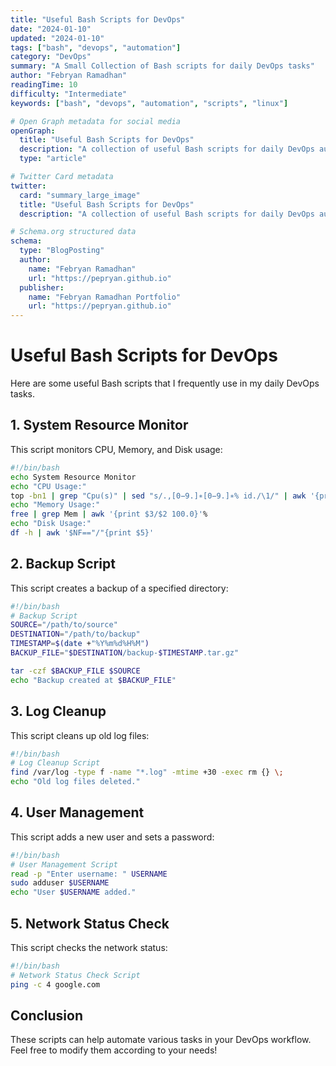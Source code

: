 ```yaml
---
title: "Useful Bash Scripts for DevOps"
date: "2024-01-10"
updated: "2024-01-10"
tags: ["bash", "devops", "automation"]
category: "DevOps"
summary: "A Small Collection of Bash scripts for daily DevOps tasks"
author: "Febryan Ramadhan"
readingTime: 10
difficulty: "Intermediate"
keywords: ["bash", "devops", "automation", "scripts", "linux"]

# Open Graph metadata for social media
openGraph:
  title: "Useful Bash Scripts for DevOps"
  description: "A collection of useful Bash scripts for daily DevOps automation tasks."
  type: "article"

# Twitter Card metadata
twitter:
  card: "summary_large_image"
  title: "Useful Bash Scripts for DevOps"
  description: "A collection of useful Bash scripts for daily DevOps automation tasks."

# Schema.org structured data
schema:
  type: "BlogPosting"
  author:
    name: "Febryan Ramadhan"
    url: "https://pepryan.github.io"
  publisher:
    name: "Febryan Ramadhan Portfolio"
    url: "https://pepryan.github.io"
---
```


# Useful Bash Scripts for DevOps

Here are some useful Bash scripts that I frequently use in my daily DevOps tasks.

## 1. System Resource Monitor

This script monitors CPU, Memory, and Disk usage: 

```bash
#!/bin/bash
echo System Resource Monitor
echo "CPU Usage:"
top -bn1 | grep "Cpu(s)" | sed "s/.,[0−9.]∗[0−9.]∗% id./\1/" | awk '{print 100 - $1}'%
echo "Memory Usage:"
free | grep Mem | awk '{print $3/$2 100.0}'%
echo "Disk Usage:"
df -h | awk '$NF=="/"{print $5}'
```

## 2. Backup Script

This script creates a backup of a specified directory:

```bash
#!/bin/bash
# Backup Script
SOURCE="/path/to/source"
DESTINATION="/path/to/backup"
TIMESTAMP=$(date +"%Y%m%d%H%M")
BACKUP_FILE="$DESTINATION/backup-$TIMESTAMP.tar.gz"

tar -czf $BACKUP_FILE $SOURCE
echo "Backup created at $BACKUP_FILE"
```

## 3. Log Cleanup

This script cleans up old log files:

```bash
#!/bin/bash
# Log Cleanup Script
find /var/log -type f -name "*.log" -mtime +30 -exec rm {} \;
echo "Old log files deleted."
```

## 4. User Management

This script adds a new user and sets a password:

```bash
#!/bin/bash
# User Management Script
read -p "Enter username: " USERNAME
sudo adduser $USERNAME
echo "User $USERNAME added."
```

## 5. Network Status Check

This script checks the network status:

```bash
#!/bin/bash
# Network Status Check Script
ping -c 4 google.com
```

## Conclusion

These scripts can help automate various tasks in your DevOps workflow. Feel free to modify them according to your needs!